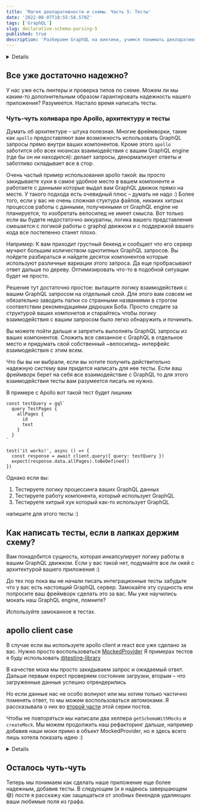 ```yaml
---
title: 'Магия декларативности и схемы. Часть 5: Тесты'
date: '2022-08-07T10:55:58.570Z'
tags: ['GraphQL']
slug: declarative-schema-parsing-5
published: true
description: 'Разбираем GraphQL на винтики, учимся понимать декларативный Query Language'
---
```



<Details title="Напоминалка про пример">
  Вы уже добралить до пятого поста и наверняка помните, что мы пишем wiki
  для любителей функционального программирования. Каждая страничка посвящена алгебраическому типу.

У нас уже есть готовый запрос

<CodeSnippet code={validQuery} lang="graphql" />

И схема

  <CodeSnippet code={schema} lang="graphql" />
</Details>

## Все уже достаточно надежно?

У нас уже есть линтеры и проверка типов по схеме. Можем ли мы каким-то дополнительным образом гарантировать надежность нашего приложения?
Разумеется. Настало время написать тесты.

### Чуть-чуть холивара про Apollo, архитектуру и тесты

Думать об архитектуре – штука полезная. Многие фреймворки, такие как `apollo` предоставляют вам возможность
использовать GraphQL запросы прямо внутри ваших компонентов. Кроме этого `apollo` заботится обо всех нюансах взаимодействия с вашим GraphQL engine (где бы он ни находился): делает запросы, денормализует ответы и заботливо складывает все в стор.

Очень частый пример использования apollo такой: вы просто закидываете хуки в самое удобное место в вашем компоненте и работаете с данными которые выдал вам GraphQL движок прямо на месте.
У такого подхода есть очевидный плюс – думать не надо :) Более того, если у вас не очень сложная стуктура файлов, никаких хитрых процессов работы с данными, полученными от GraphQL engine не планируется, то изобретать велосипед не имеет смысла.
Вот только если вы будете недостаточно аккуратны, логика вашего представления смешается с логикой работы с graphql движком и с поддержкой вашего кода все постепенно станет плохо.

Например:
К вам приходит грустный бекенд и сообщает что его сервер мучают большим количеством однотипных GraphQL запросов.
Вы пойдете разбираться и найдете десяток компонентов которые используют различные вариации этого запроса. Да еще пробрасывают ответ дальше по дереву.
Оптимизировать что-то в подобной ситуации будет не просто.

Решение тут достаточно простое: вытащите логику взаимодействия с вашим GraphQL запросом на отдельный слой.
Для этого вам совсем не обязательно заводить папки со странными названиями в строгом соответствии рекомендациями дядюшки Боба.
Просто следите за структурой ваших компонетов и старайтесь чтобы логику взаимодействия с вашим запросом было легко обнаружить и починить.

Вы можете пойти дальше и запретить выполнять GraphQL запросы из ваших компонентов. Сложить все связанное с GraphQL в отдельное место и придумать свой собственный ~велосипед~ интерфейс взаимодействия с этим всем.

Что бы вы ни выбрали, если вы хотите получить действительно надежную систему вам придется написать для нее тесты.
Если ваш фреймворк берет на себя все взаимодействие с GraphQL то для этого взаимодействия тесты вам разумеется писать не нужно.

В примере с Apollo вот такой тест будет лишним

```tsx
const testQuery = gql`
  query TestPages {
    allPages {
      id
      text
    }
  }
`

test('it works!', async () => {
  const response = await client.query({ query: testQuery })
  expect(response.data.allPages).toBeDefined()
})
```

Однако если вы:

1. Тестируете логику процессинга ваших GraphQL данных
2. Тестируете работу компонента, который использует GraphQL
3. Тестируете хитрый хук который как-то использует GraphQL

напишите для этого тесты :)

## Как написать тесты, если в лапках держим схему?

Вам понадобится сущность, которая инкапсулирует логику работы в вашим GraphQL движком. Если у вас такой нет, подумайте все ли окей с архитектурой вашего приложения :)

До тех пор пока вы не начали писать интеграционные тесты забудьте что у вас есть настоящий GraphQL сервер.
Замокайте эту сущность или попросите ваш фреймворк сделать это за вас. Мы уже научились мокать наш GraphQL engine, помните?

Используйте замоканное в тестах.

## apollo client case

В случае если вы используете apollo client и react все уже сделано за вас. Нужно просто воспользоваться [MockedProvider](https://www.apollographql.com/docs/react/development-testing/testing/)
Я примерах тестов я буду использовать [@testing-library](https://testing-library.com/)

<CodeSnippet code={MaybePageTestCodeV1} lang="tsx" />

В качестве мока мы просто закидываем запрос и ожидаемый ответ. Дальше первым expect проверяем состояние загрузки, вторым – что загруженные данные успешно отрендерились

Но если данные нас не особо волнуют или мы хотим только частично поменять ответ, то мы можем воспользоваться автомоками. Я рассказывала о них во [второй части](/graphql/declarative-schema-parsing-5) этой серии постов.

<CodeSnippet code={MaybePageTestCodeV2} lang="tsx" />

Чтобы не повторяться мы написали два хелпера `getSchemaWithMocks` и `createMock`. Мы можем продолжить наш рефакторинг дальше, например добавив наши моки примо в объект MockedProvider,
но я здесь всего лишь хотела показать идею :)

<Details title="А как настроить Jest и testing library?">
  Ответ на этот вопрос лежит за скоупом этой статьи. В документации все
  подробненько расписано. Единственная трудность на которую я хочу обратить ваше
  внимание это то как заставить Jest понимать .graphql файлики. Вам понадобится
  специальный [трансформер](https://jestjs.io/docs/code-transformation). Тут
  возможны два сценария: 
  1. Если вы грузите grapqhl raw-loaderом, как я в этих
  постах, можете написать свой.

```js
// raw-transformer.js
module.exports = {
  process(sourceText) {
    return {
      code: `module.exports = ${JSON.stringify(sourceText)}`,
    }
  },
}
```

и добавить его в конфиг Jest:

```js
// jest.config.js
module.exports = {
  // ...
  transform: {
    '.(graphql|gql)$': '<rootDir>/raw-transformer.js',
  },
}
```

2. Вы используете `grapqhl-tag/loader`
   Тогда просто воспользуйтесь готовым транcформером [`jest-transform-graphql`](https://www.npmjs.com/package/jest-transform-graphql)

</Details>

## Осталось чуть-чуть

Теперь мы понимаем как сделать наше приложение еще более надежным, добавив тесты. В следующем (и я надеюсь завершающем 😅) посте я расскажу как защищаться от злобных бекендов удаляющих ваши любимые поля из графа.
